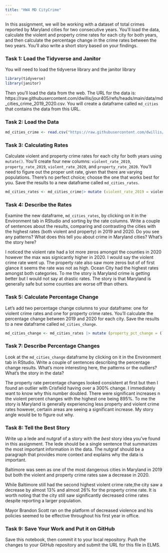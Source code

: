 ```yaml
---
title: "HW4 MD CityCrime"
---
```


In this assignment, we will be working with a dataset of total crimes reported by Maryland cities for two consecutive years. You'll load the data, calculate the violent and property crime rates for each city for both years, and then calculate the percentage change in the crime rates between the two years. You'll also write a short story based on your findings.

### Task 1: Load the Tidyverse and Janitor

You will need to load the tidyverse library and the janitor library

```r
library(tidyverse)
library(janitor)
```

Then you'll load the data from the web. The URL for the data is: https://raw.githubusercontent.com/dwillis/jour405/refs/heads/main/data/md_cities_crime_2019_2020.csv. You will create a dataframe called `md_cities` that contains the data from this URL.

### Task 2: Load the Data

```r
md_cities_crime <- read.csv("https://raw.githubusercontent.com/dwillis/jour405/refs/heads/main/data/md_cities_crime_2019_2020.csv")
```
### Task 3: Calculating Rates

Calculate violent and property crime rates for each city for both years using `mutate()`. You'll create four new columns: `violent_rate_2019`, `property_rate_2019`, `violent_rate_2020`, and `property_rate_2020`. You'll need to figure out the proper unit rate, given that there are varying populations. There's no perfect choice; choose the one that works best for you. Save the results to a new dataframe called `md_cities_rates`.

```r
md_cities_rates <- md_cities_crime|> mutate (violent_rate_2019 = violent2019/pop2019 * 10000, property_rate_2019 = property2019/pop2019 * 10000, violent_rate_2020 = violent2020/pop2020 * 10000, property_rate_2020 = property2020/pop2020 * 10000) 
```

### Task 4: Describe the Rates

Examine the new dataframe, `md_cities_rates`, by clicking on it in the Environment tab in RStudio and sorting by the rate columns. Write a couple of sentences about the results, comparing and contrasting the cities with the highest rates (both violent and property) in 2019 and 2020. Do you see any patterns? What does this tell you about crime in Maryland cities? What's the story here?

I noticed the violent rate had a lot more zeros amongst the counties in 2020 however the max was signicantly higher in 2020. I would say the violent crime rate went up. The property rate also saw more zeros but of of first glance it seems the rate was not as high. Ocean City had the highest rates amongst both categories. To me the story is Maryland crime is getting better but I would not say at drastic rates. The story is that Maryland is generally safe but some counties are worse off than others.


### Task 5: Calculate Percentage Change

Let's add two percentage change columns to your dataframe: one for violent crime rates and one for property crime rates. You'll calculate the percentage change between 2019 and 2020 for each city. Save the results to a new dataframe called `md_cities_change`.

```r
md_cities_change <- md_cities_rates |> mutate (property_pct_change = (`property_rate_2020` - `property_rate_2019`)/`property_rate_2019` * 100, violent_pct_change = (`violent_rate_2020` - `violent_rate_2019`)/`violent_rate_2019` * 100)
```

### Task 7: Describe Percentage Changes

Look at the `md_cities_change` dataframe by clicking on it in the Environment tab in RStudio. Write a couple of sentences describing the percentage change results. What's more interesting here, the patterns or the outliers? What's the story in the data?

The property rate percentage changes looked consistent at first but then I found an outlier with Crisfield having over a 300% change. I immediately want to know why this number doubled. There were significant increases n the violent percent changes with the highest one being 895%. To me the story is Maryland is generally experiencing less property and violent crime rates however, certaiin areas are seeing a significant increase. My story angle would be to figure out why.

### Task 8: Tell the Best Story

Write up a lede and nutgraf of a story with the _best_ story idea you've found in this assignment. The lede should be a single sentence that summarizes the most important information in the data. The nutgraf should be a paragraph that provides more context and explains why the data is important.

Baltimore was seen as one of the most dangerous cities in Maryland in 2019 but both the violent and property crime rates saw a decrease in 2020.

While Baltimore still had the second highest violent crime rate,the city saw a decrease by almost 13% and almost 26% for the property crime rate. It is worth noting that the city still saw significantly decreased crime rates despite reporting a larger population. 

Mayor Brandon Scott ran on the platform of decreased violence and his policies seemed to be effective throughout his first year in office.

### Task 9: Save Your Work and Put it on GitHub

Save this notebook, then commit it to your local repository. Push the changes to your GitHub repository and submit the URL for this file in ELMS.
